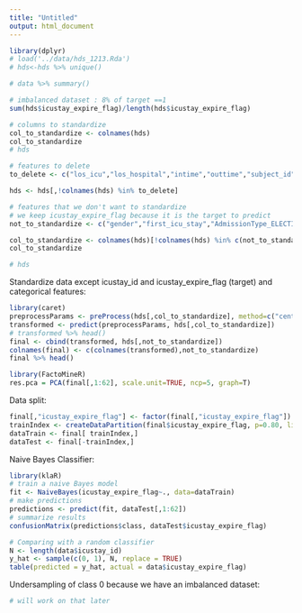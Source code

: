 ```yaml
---
title: "Untitled"
output: html_document
---
```


```r
library(dplyr)
# load('../data/hds_1213.Rda')
# hds<-hds %>% unique()
```

```r
# data %>% summary()
```

```r
# imbalanced dataset : 8% of target ==1
sum(hds$icustay_expire_flag)/length(hds$icustay_expire_flag)

# columns to standardize
col_to_standardize <- colnames(hds)
col_to_standardize 
# hds

# features to delete
to_delete <- c("los_icu","los_hospital","intime","outtime","subject_id","hadm_id","icustay_id","admittime","religion","insurance","dischtime","ethnicity","admission_location","diagnosis","hospital_expire_flag","isnaintime","max","ICUSTAY_AGE_GROUP")

hds <- hds[,!colnames(hds) %in% to_delete]

# features that we don't want to standardize
# we keep icustay_expire_flag because it is the target to predict
not_to_standardize <- c("gender","first_icu_stay","AdmissionType_ELECTIVE","AdmissionType_EMERGENCY","AdmissionType_URGENT","icustay_expire_flag")

col_to_standardize <- colnames(hds)[!colnames(hds) %in% c(not_to_standardize,"icustay_id")]
col_to_standardize

# hds
```


Standardize data except icustay_id and icustay_expire_flag (target) and categorical features:
```r
library(caret)
preprocessParams <- preProcess(hds[,col_to_standardize], method=c("center", "scale"))
transformed <- predict(preprocessParams, hds[,col_to_standardize])
# transformed %>% head()
final <- cbind(transformed, hds[,not_to_standardize])
colnames(final) <- c(colnames(transformed),not_to_standardize)
final %>% head()
```

```r
library(FactoMineR)
res.pca = PCA(final[,1:62], scale.unit=TRUE, ncp=5, graph=T)
```

Data split:
```r
final[,"icustay_expire_flag"] <- factor(final[,"icustay_expire_flag"])
trainIndex <- createDataPartition(final$icustay_expire_flag, p=0.80, list=FALSE)
dataTrain <- final[ trainIndex,]
dataTest <- final[-trainIndex,]
```

Naive Bayes Classifier:
```r
library(klaR)
# train a naive Bayes model
fit <- NaiveBayes(icustay_expire_flag~., data=dataTrain)
# make predictions
predictions <- predict(fit, dataTest[,1:62])
# summarize results
confusionMatrix(predictions$class, dataTest$icustay_expire_flag)
```

```r
# Comparing with a random classifier
N <- length(data$icustay_id)
y_hat <- sample(c(0, 1), N, replace = TRUE)
table(predicted = y_hat, actual = data$icustay_expire_flag)
```


Undersampling of class 0 because we have an imbalanced dataset:
```r
# will work on that later
```


